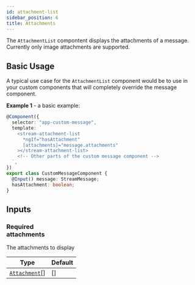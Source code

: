 ```yaml
---
id: attachment-list
sidebar_position: 6
title: Attachments
---
```


The `AttachmentList` compontent displays the attachments of a message. Currently only image attachments are supported.

## Basic Usage

A typical use case for the `AttachmentList` component would be to use in your custom components that will completely override the message component.

**Example 1** - a basic example:

```typescript
@Component({
  selector: "app-custom-message",
  template: `
    <stream-attachment-list
      *ngIf="hasAttachment"
      [attachments]="message.attachments"
    ></stream-attachment-list>
    <!-- Other parts of the custom message component -->
  `,
})
export class CustomMessageComponent {
  @Input() message: StreamMessage;
  hasAttachment: boolean;
}
```

## Inputs

### <div class="label required basic">Required</div> attachments

The attachments to display

| Type                                                                                                              | Default |
| ----------------------------------------------------------------------------------------------------------------- | ------- |
| [`Attachment`](https://getstream.io/chat/docs/javascript/message_format/?language=javascript#attachment-format)[] | []      |
